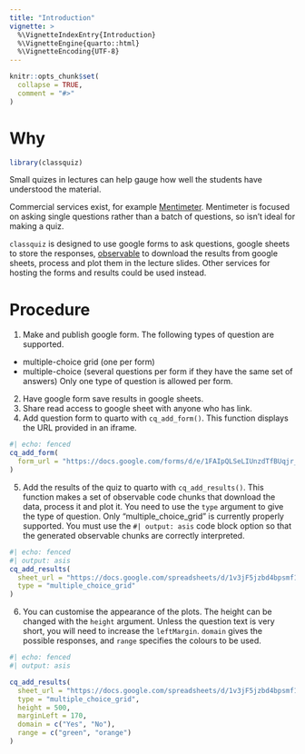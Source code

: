 ```yaml
---
title: "Introduction"
vignette: >
  %\VignetteIndexEntry{Introduction}
  %\VignetteEngine{quarto::html}
  %\VignetteEncoding{UTF-8}
---
```


```r
knitr::opts_chunk$set(
  collapse = TRUE,
  comment = "#>"
)
```



# Why

```r
library(classquiz)
```

Small quizes in lectures can help gauge how well the students have understood the material.

Commercial services exist, for example [Mentimeter](https://www.mentimeter.com). Mentimeter is focused on asking single questions rather than a batch of questions, so isn't ideal for making a quiz.

`classquiz` is designed to use google forms to ask questions, google sheets to store the responses, [observable](https://observablehq.com/) to download the results from google sheets, process and plot them in the lecture slides.
Other services for hosting the forms and results could be used instead.

# Procedure

1) Make and publish google form.
 The following types of question are supported. 
  - multiple-choice grid (one per form)
  - multiple-choice (several questions per form if they have the same set of answers)
 Only one type of question is allowed per form.
2) Have google form save results in google sheets.
3) Share read access to google sheet with anyone who has link.
4) Add question form to quarto with `cq_add_form()`. 
This function displays the URL provided in an iframe.

```r
#| echo: fenced
cq_add_form(
  form_url = "https://docs.google.com/forms/d/e/1FAIpQLSeLIUnzdTfBUqjr_X0MvF7JBDQgy_mndeZVsjgW4JR3tFRHSw/viewform?usp=sharing&ouid=107915462972182704713"
)
```


5) Add the results of the quiz to quarto with `cq_add_results()`. 
This function makes a set of observable code chunks that download the data, process it and plot it.
You need to use the `type` argument to give the type of question. 
Only "multiple_choice_grid" is currently properly supported.
You must use the `#| output: asis` code block option so that the generated observable chunks are correctly interpreted.

```r
#| echo: fenced
#| output: asis
cq_add_results(
  sheet_url = "https://docs.google.com/spreadsheets/d/1v3jF5jzbd4bpsmf1x-cZpX1NmL4FAsR0tGIh-a5I_RU/edit?resourcekey=&gid=24040024#gid=24040024", 
  type = "multiple_choice_grid"
)
```

6) You can customise the appearance of the plots.
The height can be changed with the `height` argument.
Unless the question text is very short, you will need to increase the `leftMargin`.
`domain` gives the possible responses, and `range` specifies the colours to be used. 


```r
#| echo: fenced
#| output: asis

cq_add_results(
  sheet_url = "https://docs.google.com/spreadsheets/d/1v3jF5jzbd4bpsmf1x-cZpX1NmL4FAsR0tGIh-a5I_RU/edit?resourcekey=&gid=24040024#gid=24040024", 
  type = "multiple_choice_grid", 
  height = 500, 
  marginLeft = 170,
  domain = c("Yes", "No"),
  range = c("green", "orange")
)
```

